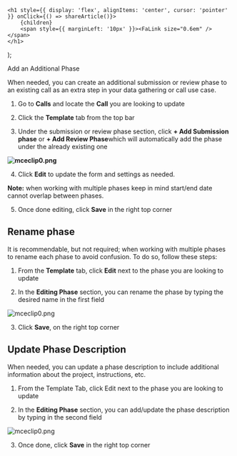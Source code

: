 

    <h1 style={{ display: 'flex', alignItems: 'center', cursor: 'pointer' }} onClick={() => shareArticle()}>
        {children} 
        <span style={{ marginLeft: '10px' }}><FaLink size="0.6em" /></span>
    </h1>
);

<ToastContainer />

<ClickableTitle>Add an Additional Phase</ClickableTitle>




When needed, you can create an additional submission or review phase to an existing call as an extra step in your data gathering or call use case. 


1. Go to **Calls** and locate the **Call** you are looking to update 


2. Click the **Template** tab from the top bar


3. Under the submission or review phase section, click **+ Add Submission phase** or **+ Add Review Phase**which will automatically add the phase under the already existing one


**![mceclip0.png](../../../resources/article-images/13160507060243-Add-an-Additional-Phase_1.png)**


4. Click **Edit** to update the form and settings as needed.


**Note:** when working with multiple phases keep in mind start/end date cannot overlap between phases.


5. Once done editing, click **Save** in the right top corner


## Rename phase


It is recommendable, but not required; when working with multiple phases to rename each phase to avoid confusion. To do so, follow these steps: 


1. From the **Template** tab, click **Edit** next to the phase you are looking to update 


2. In the **Editing Phase** section, you can rename the phase by typing the desired name in the first field


![mceclip0.png](../../../resources/article-images/13160507060243-Add-an-Additional-Phase_2.png)


3. Click **Save**, on the right top corner


## Update Phase Description


When needed, you can update a phase description to include additional information about the project, instructions, etc. 


1. From the Template Tab, click Edit next to the phase you are looking to update


2. In the **Editing Phase** section, you can add/update the phase description by typing in the second field


![mceclip0.png](../../../resources/article-images/13160507060243-Add-an-Additional-Phase_3.png)


3. Once done, click **Save** in the right top corner



